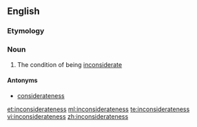 ==English==

===Etymology===
{{suffix|inconsiderate|ness}}

===Noun===
{{en-noun|-}}

# The condition of being [[inconsiderate]]

====Antonyms====
* [[considerateness]]

[[et:inconsiderateness]]
[[ml:inconsiderateness]]
[[te:inconsiderateness]]
[[vi:inconsiderateness]]
[[zh:inconsiderateness]]